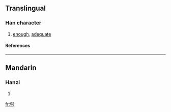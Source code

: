 {{see|夠}}

==Translingual==
===Han character===
{{Han char|rn=36|rad=夕|as=08|sn=11|four=|canj=心口弓戈弓 (PRNIN)}}
# [[enough]], [[adequate]]
====References====
{{Han ref|kx=0247.090|dkj=05778|dj=0491.110|hdz=20863.190|uh=591F|ud=22815}}
----
==Mandarin==
===Hanzi===
{{cmn-hanzi|tra=夠|pin=[[gòu]] ([[gou4]])|wg=kou<sup>4</sup>}}
# {{defn|Mandarin}}

[[fr:够]]